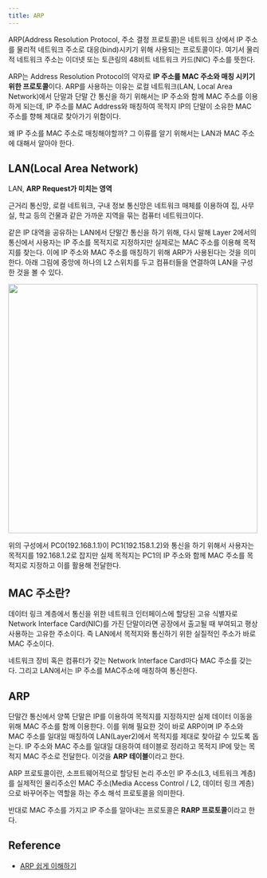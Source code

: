 ```yaml
---
title: ARP
---
```


ARP(Address Resolution Protocol, 주소 결정 프로토콜)은 네트워크 상에서 IP 주소를
물리적 네트워크 주소로 대응(bind)시키기 위해 사용되는 프로토콜이다.
여기서 물리적 네트워크 주소는 이더넷 또는 토큰링의 48비트 네트워크 카드(NIC) 주소를 뜻한다.

ARP는 Address Resolution Protocol의 약자로 **IP 주소를 MAC 주소와 매칭 시키기 위한
프로토콜**이다. ARP를 사용하는 이유는 로컬 네트워크(LAN, Local Area Network)에서 단말과
단말 간 통신을 하기 위해서는 IP 주소와 함께 MAC 주소를 이용하게 되는데, IP 주소를 MAC
Address와 매칭하여 목적지 IP의 단말이 소유한 MAC 주소를 향해 제대로 찾아가기 위함이다.

왜 IP 주소를 MAC 주소로 매칭해야할까? 그 이류를 알기 위해서는 LAN과 MAC 주소에 대해서
알아야 한다.

## LAN(Local Area Network)

LAN, **ARP Request가 미치는 영역**

근거리 통신망, 로컬 네트워크, 구내 정보 통신망은 네트워크 매체를 이용하여 집, 사무실, 학교 등의
건물과 같은 가까운 지역을 묶는 컴퓨터 네트워크이다.

같은 IP 대역을 공유하는 LAN에서 단말간 통신을 하기 위해, 다시 말해 Layer 2에서의 통신에서
사용자는 IP 주소를 목적지로 지정하지만 실제로는 MAC 주소를 이용해 목적지를 찾는다. 이에 IP 주소와
MAC 주소를 매칭하기 위해 ARP가 사용된다는 것을 의미한다. 아래 그림에 중앙에 하나의 L2 스위치를 두고
컴퓨터들을 연결하여 LAN을 구성한 것을 볼 수 있다.

<Image
  width="500px"
  src="https://user-images.githubusercontent.com/63354527/230247649-c1ac9d7d-4ed9-41db-b21f-968271f09b67.png"
/>

위의 구성에서 PC0(192.168.1.1)이 PC1(192.158.1.2)와 통신을 하기 위해서 사용자는 목적지를
192.168.1.2로 잡지만 실제 목적지는 PC1의 IP 주소와 함께 MAC 주소를 목적지로 지정하고 이를 활용해 전달한다.

## MAC 주소란?

데이터 링크 계층에서 통신을 위한 네트워크 인터페이스에 할당된 고유 식별자로 Network Interface Card(NIC)를 가진
단말이라면 공장에서 출고될 때 부여되고 평상 사용하는 고유한 주소이다. 즉 LAN에서 목적지와 통신하기 위한 실질적인 주소가
바로 MAC 주소이다.

네트워크 장비 혹은 컴퓨터가 갖는 Network Interface Card마다 MAC 주소를 갖는다. 그리고 LAN에서는 IP 주소를 MAC주소에
매칭하여 통신한다.

## ARP

단말간 통신에서 양쪽 단말은 IP를 이용하여 목적지를 지정하지만 실제 데이터 이동을 위해 MAC 주소를
함께 이용한다. 이를 위해 필요한 것이 바로 ARP이며 IP 주소와 MAC 주소를 일대일 매칭하여 LAN(Layer2)에서
목적지를 제대로 찾아갈 수 있도록 돕는다. IP 주소와 MAC 주소를 일대일 대응하여 테이블로 정리하고
목적지 IP에 맞는 목적지 MAC 주소로 전달한다. 이것을 **ARP 테이블**이라고 한다.

ARP 프로토콜이란, 소프트웨어적으로 할당된 논리 주소인 IP 주소(L3, 네트워크 계층)를
실제적인 물리주소인 MAC 주소(Media Access Control / L2, 데이터 링크 계층)으로
바꾸어주는 역할을 하는 주소 해석 프로토콜을 의미한다.

반대로 MAC 주소를 가지고 IP 주소를 알아내는 프로토콜은 **RARP 프로토콜**이라고 한다.

## Reference

- [ARP 쉽게 이해하기](https://aws-hyoh.tistory.com/entry/ARP-%EC%89%BD%EA%B2%8C-%EC%9D%B4%ED%95%B4%ED%95%98%EA%B8%B0)
